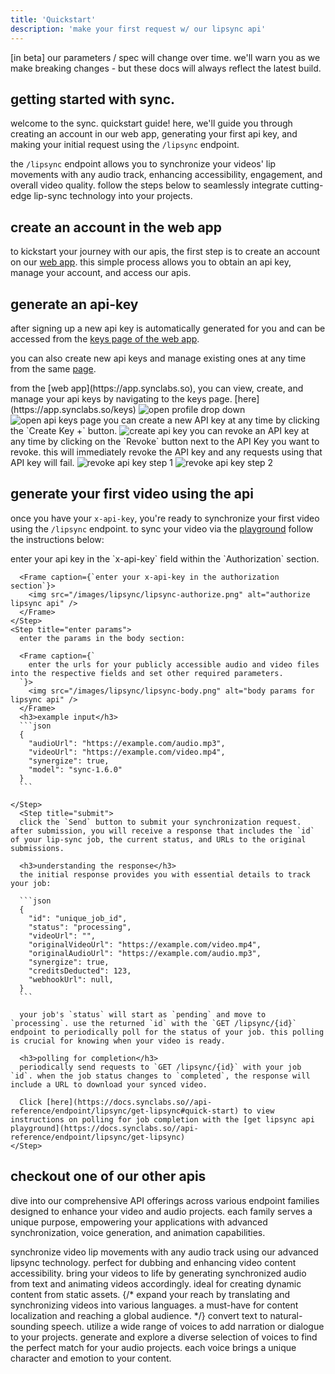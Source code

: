 ```yaml
---
title: 'Quickstart'
description: 'make your first request w/ our lipsync api'
---
```


<Note>
  [in beta] our parameters / spec will change over time.
  we'll warn you as we make breaking changes - but these docs will 
  always reflect the latest build.
</Note>

## getting started with sync.
welcome to the sync. quickstart guide! here, we'll guide you through creating an account in our web app, generating your first api key, and making your initial request using the `/lipsync` endpoint.

the `/lipsync` endpoint allows you to synchronize your videos' lip movements with any audio track, enhancing accessibility, engagement, and overall video quality. follow the steps below to seamlessly integrate cutting-edge lip-sync technology into your projects.


## create an account in the web app
to kickstart your journey with our apis, the first step is to create an account on our [web app](https://app.synclabs.so). this simple process allows you to obtain an api key, manage your account, and access our apis.


## generate an api-key

after signing up a new api key is automatically generated for you and can be accessed from the [keys page of the web app](https://app.synclabs.so/keys).

you can also create new api keys and manage existing ones at any time from the same [page](https://app.synclabs.so/keys).

<AccordionGroup>
  <Accordion icon="page" title="access the keys page in the web app">
    from the [web app](https://app.synclabs.so), you can view, create, and manage your api keys by navigating to the keys page. [here](https://app.synclabs.so/keys)
    <Steps>
      <Step title="open the profile drop down menu">
        <Frame>
          <img src="/images/get-your-api-key/open-profile-drop-down.png" alt="open profile drop down" />
        </Frame>
      </Step>
      <Step title="click on api keys">
        <Frame>
          <img src="/images/get-your-api-key/open-api-keys.png" alt="open api keys page" />
        </Frame>
      </Step>
    </Steps>
  </Accordion>
  <Accordion icon="key" title="create a new key">
    you can create a new API key at any time by clicking the `Create Key +` button.
    <Frame>
      <img src="/images/get-your-api-key/create-api-key.png" alt="create api key" />
    </Frame>
  </Accordion>
  <Accordion icon="key" title="revoke an existing key">
    you can revoke an API key at any time by clicking on the `Revoke` button next to the API Key you want to revoke.
    <Warning>this will immediately revoke the API key and any requests using that API key will fail.</Warning>
    <Steps>
      <Step title="step 1">
        <Frame>
          <img src="/images/get-your-api-key/revoke-api-key-step1.png" alt="revoke api key step 1" />
        </Frame>
      </Step>
      <Step title="step 2">
        <Frame>
          <img src="/images/get-your-api-key/revoke-api-key-step2.png" alt="revoke api key step 2" />
        </Frame>
      </Step>
    </Steps>
  </Accordion>
</AccordionGroup>

## generate your first video using the api

once you have your `x-api-key`, you're ready to synchronize your first video using the `/lipsync` endpoint. to sync your video via the [playground](https://docs.synclabs.so//api-reference/endpoint/lipsync/post-lipsync) follow the instructions below:


<AccordionGroup>
  <Accordion icon="book" title="lipsync your video via the api playground">
  <Steps>
    <Step title="authorize">
      enter your api key in the `x-api-key` field within the `Authorization` section.

      <Frame caption={`enter your x-api-key in the authorization section`}>
        <img src="/images/lipsync/lipsync-authorize.png" alt="authorize lipsync api" />
      </Frame>
    </Step>
    <Step title="enter params">
      enter the params in the body section:

      <Frame caption={`
        enter the urls for your publicly accessible audio and video files into the respective fields and set other required parameters.
      `}>
        <img src="/images/lipsync/lipsync-body.png" alt="body params for lipsync api" />
      </Frame>
      <h3>example input</h3>
      ```json
      {
        "audioUrl": "https://example.com/audio.mp3",
        "videoUrl": "https://example.com/video.mp4",
        "synergize": true,
        "model": "sync-1.6.0"
      }
      ```
      
    </Step>
      <Step title="submit">
      click the `Send` button to submit your synchronization request. after submission, you will receive a response that includes the `id` of your lip-sync job, the current status, and URLs to the original submissions.

      <h3>understanding the response</h3>
      the initial response provides you with essential details to track your job:

      ```json
      {
        "id": "unique_job_id",
        "status": "processing",
        "videoUrl": "",
        "originalVideoUrl": "https://example.com/video.mp4",
        "originalAudioUrl": "https://example.com/audio.mp3",
        "synergize": true,
        "creditsDeducted": 123,
        "webhookUrl": null,
      }
      ```

      your job's `status` will start as `pending` and move to `processing`. use the returned `id` with the `GET /lipsync/{id}` endpoint to periodically poll for the status of your job. this polling is crucial for knowing when your video is ready.

      <h3>polling for completion</h3>
      periodically send requests to `GET /lipsync/{id}` with your job `id`. when the job status changes to `completed`, the response will include a URL to download your synced video.

      Click [here](https://docs.synclabs.so//api-reference/endpoint/lipsync/get-lipsync#quick-start) to view instructions on polling for job completion with the [get lipsync api playground](https://docs.synclabs.so//api-reference/endpoint/lipsync/get-lipsync)
    </Step>
  </Steps>

  </Accordion>
</AccordionGroup>


## checkout one of our other apis

dive into our comprehensive API offerings across various endpoint families designed to enhance your video and audio projects. each family serves a unique purpose, empowering your applications with advanced synchronization, voice generation, and animation capabilities.

<CardGroup cols={2}>
  <Card title="Lipsync" icon="rotate" href="/api-reference/endpoint/lipsync/post-lipsync">
    synchronize video lip movements with any audio track using our advanced lipsync technology. perfect for dubbing and enhancing video content accessibility.
  </Card>
  <Card title="Animate" icon="film" href="/api-reference/endpoint/animate/post-animate">
    bring your videos to life by generating synchronized audio from text and animating videos accordingly. ideal for creating dynamic content from static assets.
  </Card>
  {/* <Card title="Translate" icon="language" href="/api-reference/endpoint/translate/post-translate">
    expand your reach by translating and synchronizing videos into various languages. a must-have for content localization and reaching a global audience.
  </Card> */}
  <Card title="Speak" icon="volume-high" href="/api-reference/endpoint/speak/post-speak">
    convert text to natural-sounding speech. utilize a wide range of voices to add narration or dialogue to your projects.
  </Card>
  <Card title="Voices" icon="users" href="/api-reference/endpoint/voices/post-voice">
    generate and explore a diverse selection of voices to find the perfect match for your audio projects. each voice brings a unique character and emotion to your content.
  </Card>
</CardGroup>